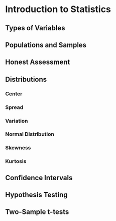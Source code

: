 # Introduction to Statistics {#introduction_statistics}

## Types of Variables

## Populations and Samples

## Honest Assessment

## Distributions

### Center {.unnumbered}

### Spread {.unnumbered}

### Variation {.unnumbered}

### Normal Distribution {.unnumbered}

### Skewness {.unnumbered}

### Kurtosis {.unnumbered}

## Confidence Intervals

## Hypothesis Testing

## Two-Sample t-tests